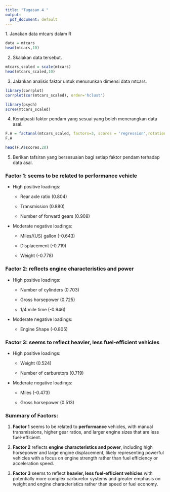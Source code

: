 ```yaml
---
title: "Tugasan 4 "
output:
  pdf_document: default
---
```


1\. Janakan data mtcars dalam R

```r
data = mtcars
head(mtcars,10)
```

2. Skalakan data tersebut.

```r
mtcars_scaled = scale(mtcars)
head(mtcars_scaled,10)
```

3. Jalankan analisis faktor untuk menurunkan dimensi data mtcars.

```r
library(corrplot)
corrplot(cor(mtcars_scaled), order='hclust')
```

```r
library(psych)
scree(mtcars_scaled)
```

4. Kenalpasti faktor pendam yang sesuai yang boleh menerangkan data asal.

```r
F.A = factanal(mtcars_scaled, factors=3, scores = 'regression',rotation='varimax')
F.A
```

```r
head(F.A$scores,20)
```

5. Berikan tafsiran yang bersesuaian bagi setiap faktor pendam terhadap data asal.

### **Factor 1:** seems to be related to **performance** vehicle

-   High positive loadings:

    -   Rear axle ratio (0.804)

    -   Transmission (0.880)

    -   Number of forward gears (0.908)

-   Moderate negative loadings:

    -   Miles/(US) gallon (-0.643)

    -   Displacement (-0.719)

    -   Weight (-0.778)

### **Factor 2:** reflects **engine characteristics and power**

-   High positive loadings:

    -   Number of cylinders (0.703)

    -   Gross horsepower (0.725)

    -   1/4 mile time (-0.946)

-   Moderate negative loadings:

    -   Engine Shape (-0.805)

### **Factor 3:** seems to reflect **heavier, less fuel-efficient vehicles**

-   High positive loadings:

    -   Weight (0.524)

    -   Number of carburetors (0.719)

-   Moderate negative loadings:

    -   Miles (-0.473)

    -   Gross horsepower (0.513)

### **Summary of Factors:**

1.  **Factor 1** seems to be related to **performance** vehicles, with manual transmissions, higher gear ratios, and larger engine sizes that are less fuel-efficient.

2.  **Factor 2** reflects **engine characteristics and power**, including high horsepower and large engine displacement, likely representing powerful vehicles with a focus on engine strength rather than fuel efficiency or acceleration speed.

3.  **Factor 3** seems to reflect **heavier, less fuel-efficient vehicles** with potentially more complex carburetor systems and greater emphasis on weight and engine characteristics rather than speed or fuel economy.
